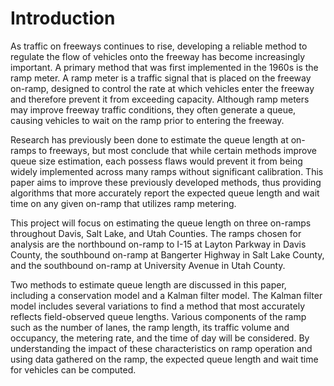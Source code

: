 # Introduction {#intro}

As traffic on freeways continues to rise, developing a reliable method to regulate the flow of vehicles onto the freeway has become increasingly important. A primary method that was first implemented in the 1960s is the ramp meter. A ramp meter is a traffic signal that is placed on the freeway on-ramp, designed to control the rate at which vehicles enter the freeway and therefore prevent it from exceeding capacity. Although ramp meters may improve freeway traffic conditions, they often generate a queue, causing vehicles to wait on the ramp prior to entering the freeway. 

Research has previously been done to estimate the queue length at on-ramps to freeways, but most conclude that while certain methods improve queue size estimation, each possess flaws would prevent it from being widely implemented across many ramps without significant calibration. This paper aims to improve these previously developed methods, thus providing algorithms that more accurately report the expected queue length and wait time on any given on-ramp that utilizes ramp metering. 

This project will focus on estimating the queue length on three on-ramps throughout Davis, Salt Lake, and Utah Counties. The ramps chosen for analysis are the northbound on-ramp to I-15 at Layton Parkway in Davis County, the southbound on-ramp at Bangerter Highway in Salt Lake County, and the southbound on-ramp at University Avenue in Utah County. 

Two methods to estimate queue length are discussed in this paper, including a conservation model and a Kalman filter model. The Kalman filter model includes several variations to find a method that most accurately reflects field-observed queue lengths. Various components of the ramp such as the number of lanes, the ramp length, its traffic volume and occupancy, the metering rate, and the time of day will be considered. By understanding the impact of these characteristics on ramp operation and using data gathered on the ramp, the expected queue length and wait time for vehicles can be computed.  